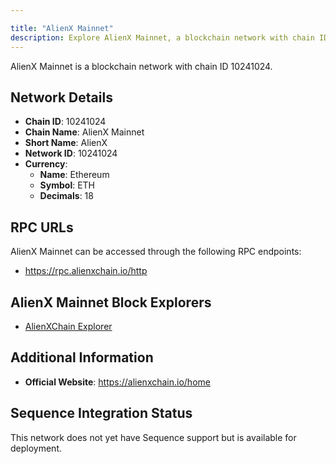 ```yaml
---

title: "AlienX Mainnet"
description: Explore AlienX Mainnet, a blockchain network with chain ID 10241024. Learn about its native currency, Ethereum, and how to interact with the network.
---
```




AlienX Mainnet is a blockchain network with chain ID 10241024.

## Network Details

- **Chain ID**: 10241024
- **Chain Name**: AlienX Mainnet
- **Short Name**: AlienX
- **Network ID**: 10241024
- **Currency**: 
  - **Name**: Ethereum
  - **Symbol**: ETH
  - **Decimals**: 18

## RPC URLs

AlienX Mainnet can be accessed through the following RPC endpoints:

- https://rpc.alienxchain.io/http

## AlienX Mainnet Block Explorers

- [AlienXChain Explorer](https://explorer.alienxchain.io)

## Additional Information

- **Official Website**: https://alienxchain.io/home

## Sequence Integration Status

This network does not yet have Sequence support but is available for deployment.
